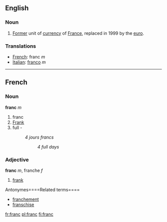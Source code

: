 ==English==
===Noun===

#[[Former]] unit of [[currency]] of [[France]], replaced in 1999 by the [[euro]].

===Translations===

*[[French]]: franc ''m''
*[[Italian]]: [[franco]] ''m''

----

==French==
===Noun===
'''franc''' ''m''

# franc
# [[Frank]]
# full - 
#:''4 jours francs''
#::''4 full days''

===Adjective===
'''franc''' ''m'', franche ''f''

# [[frank]]


Antonymes====Related terms====
*[[franchement]]
*[[franschise]]

[[fr:franc]]
[[pl:franc]]
[[fi:franc]]
